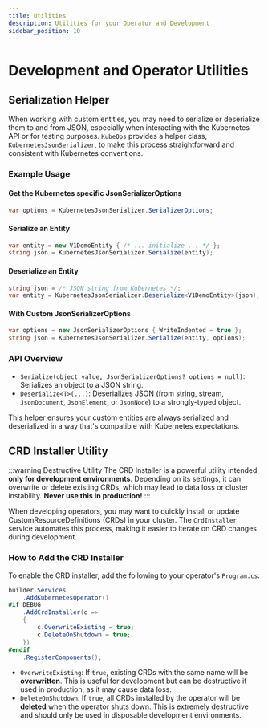 ```yaml
---
title: Utilities
description: Utilities for your Operator and Development
sidebar_position: 10
---
```


# Development and Operator Utilities

## Serialization Helper

When working with custom entities, you may need to serialize or deserialize them to and from JSON, especially when interacting with the Kubernetes API or for testing purposes. `KubeOps` provides a helper class, `KubernetesJsonSerializer`, to make this process straightforward and consistent with Kubernetes conventions.

### Example Usage

#### Get the Kubernetes specific JsonSerializerOptions

```csharp
var options = KubernetesJsonSerializer.SerializerOptions;
```

#### Serialize an Entity

```csharp
var entity = new V1DemoEntity { /* ... initialize ... */ };
string json = KubernetesJsonSerializer.Serialize(entity);
```

#### Deserialize an Entity

```csharp
string json = /* JSON string from Kubernetes */;
var entity = KubernetesJsonSerializer.Deserialize<V1DemoEntity>(json);
```

#### With Custom JsonSerializerOptions

```csharp
var options = new JsonSerializerOptions { WriteIndented = true };
string json = KubernetesJsonSerializer.Serialize(entity, options);
```

### API Overview

- `Serialize(object value, JsonSerializerOptions? options = null)`: Serializes an object to a JSON string.
- `Deserialize<T>(...)`: Deserializes JSON (from string, stream, `JsonDocument`, `JsonElement`, or `JsonNode`) to a strongly-typed object.

This helper ensures your custom entities are always serialized and deserialized in a way that's compatible with Kubernetes expectations.

## CRD Installer Utility

:::warning Destructive Utility
The CRD Installer is a powerful utility intended **only for development environments**. Depending on its settings, it can overwrite or delete existing CRDs, which may lead to data loss or cluster instability. **Never use this in production!**
:::

When developing operators, you may want to quickly install or update CustomResourceDefinitions (CRDs) in your cluster. The `CrdInstaller` service automates this process, making it easier to iterate on CRD changes during development.

### How to Add the CRD Installer

To enable the CRD installer, add the following to your operator's `Program.cs`:

```csharp
builder.Services
    .AddKubernetesOperator()
#if DEBUG
    .AddCrdInstaller(c =>
    {
        c.OverwriteExisting = true;
        c.DeleteOnShutdown = true;
    })
#endif
    .RegisterComponents();
```

- `OverwriteExisting`: If `true`, existing CRDs with the same name will be **overwritten**. This is useful for development but can be destructive if used in production, as it may cause data loss.
- `DeleteOnShutdown`: If `true`, all CRDs installed by the operator will be **deleted** when the operator shuts down. This is extremely destructive and should only be used in disposable development environments.
